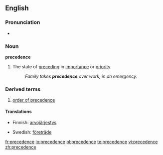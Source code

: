 ==English==
===Pronunciation===
*{{audio|en-us-precedence.ogg|Audio (US)}}

===Noun===
'''precedence'''
# The state of [[preceding]] in [[importance]] or [[priority]].
#:''Family takes '''precedence''' over work, in an emergency.''

===Derived terms===
# [[order of precedence]]

====Translations====
{{trans-top}}
*Finnish: [[arvojärjestys]]
{{trans-mid}}
*Swedish: [[företräde]] {{n}}
{{trans-bottom}}

[[fr:precedence]]
[[io:precedence]]
[[pl:precedence]]
[[te:precedence]]
[[vi:precedence]]
[[zh:precedence]]